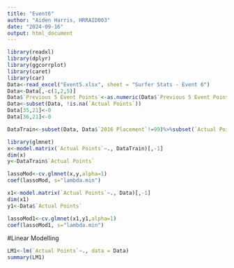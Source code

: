 ---
title: "Event6"
author: "Aiden Harris, HRRAID003"
date: "2024-09-16"
output: html_document
---

```{r setup, include=FALSE}
library(readxl)
library(dplyr)
library(ggcorrplot)
library(caret)
library(car)
Data<-read_excel("Event5.xlsx", sheet = "Surfer Stats - Event 6")
Data<-Data[,-c(1,2,5)]
Data$`Previous 5 Event Points`<-as.numeric(Data$`Previous 5 Event Points`)
Data<-subset(Data, !is.na(`Actual Points`))
Data[35,21]<-0
Data[36,21]<-0
```


```{r}
DataTrain<-subset(Data, Data$`2016 Placement`!=99)%>%subset(`Actual Points`>0)
```

```{r}
library(glmnet)
x<-model.matrix(`Actual Points`~., DataTrain)[,-1]
dim(x)
y<-DataTrain$`Actual Points`

lassoMod<-cv.glmnet(x,y,alpha=1)
coef(lassoMod, s="lambda.min")
```

```{r}
x1<-model.matrix(`Actual Points`~., Data)[,-1]
dim(x1)
y1<-Data$`Actual Points`

lassoMod1<-cv.glmnet(x1,y1,alpha=1)
coef(lassoMod1, s="lambda.min")
```
#Linear Modelling
```{r}
LM1<-lm(`Actual Points`~., data = Data)
summary(LM1)
```